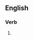 ==English==

===Verb===
{{head|en|present participle}}

# {{present participle of|uncloak|lang=en|nocat=1}}